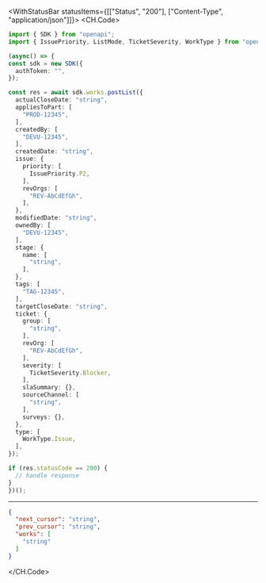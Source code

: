 

<WithStatusBar statusItems={[["Status", "200"], ["Content-Type", "application/json"]]}>
  <CH.Code>
  ```typescript PostList.ts
  import { SDK } from "openapi";
import { IssuePriority, ListMode, TicketSeverity, WorkType } from "openapi/dist/models/components";

(async() => {
  const sdk = new SDK({
    authToken: "",
  });

  const res = await sdk.works.postList({
    actualCloseDate: "string",
    appliesToPart: [
      "PROD-12345",
    ],
    createdBy: [
      "DEVU-12345",
    ],
    createdDate: "string",
    issue: {
      priority: [
        IssuePriority.P2,
      ],
      revOrgs: [
        "REV-AbCdEfGh",
      ],
    },
    modifiedDate: "string",
    ownedBy: [
      "DEVU-12345",
    ],
    stage: {
      name: [
        "string",
      ],
    },
    tags: [
      "TAG-12345",
    ],
    targetCloseDate: "string",
    ticket: {
      group: [
        "string",
      ],
      revOrg: [
        "REV-AbCdEfGh",
      ],
      severity: [
        TicketSeverity.Blocker,
      ],
      slaSummary: {},
      sourceChannel: [
        "string",
      ],
      surveys: {},
    },
    type: [
      WorkType.Issue,
    ],
  });

  if (res.statusCode == 200) {
    // handle response
  }
})();
  ```
  ---

  ```json Example Response
  {
    "next_cursor": "string",
    "prev_cursor": "string",
    "works": [
      "string"
    ]
  }
  ```
  </CH.Code>
</WithStatusBar>
